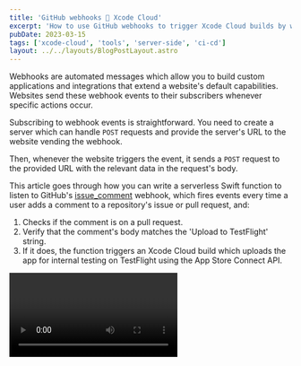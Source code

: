 ```yaml
---
title: 'GitHub webhooks 🤝 Xcode Cloud'
excerpt: 'How to use GitHub webhooks to trigger Xcode Cloud builds by writing a comment on a pull request.'
pubDate: 2023-03-15
tags: ['xcode-cloud', 'tools', 'server-side', 'ci-cd']
layout: ../../layouts/BlogPostLayout.astro
---
```



Webhooks are automated messages which allow you to build custom applications and integrations that extend a website's default capabilities. Websites send these webhook events to their subscribers whenever specific actions occur.

Subscribing to webhook events is straightforward. You need to create a server which can handle `POST` requests and provide the server's URL to the website vending the webhook.

Then, whenever the website triggers the event, it sends a `POST` request to the provided URL with the relevant data in the request's body.

This article goes through how you can write a serverless Swift function to listen to GitHub's [issue_comment](https://docs.github.com/webhooks-and-events/webhooks/webhook-events-and-payloads#issue_comment) webhook, which fires events every time a user adds a comment to a repository's issue or pull request, and:

1. Checks if the comment is on a pull request.
2. Verify that the comment's body matches the 'Upload to TestFlight' string.
3. If it does, the function triggers an Xcode Cloud build which uploads the app for internal testing on TestFlight using the App Store Connect API.

<Video name="demo.mp4" />

## The Xcode Cloud workflow

Before starting the automation process, you first need to set up an Xcode Cloud workflow which uploads the app to TestFlight for internal testing which the webhook can trigger.

To do so, open Xcode, go to the `Report Navigator` menu, select the `Cloud` tab, right-click the target you want to create the new workflow for and click the `Manage Workflows...` button from the context menu.

![The Cloud section in the report navigator menu of Xcode](/assets/posts/github-webhooks-and-xcode-cloud/manage-workflows.webp)

In the workflow list screen, click the `+` button.

![The workflow list screen with the plus button highlighted](/assets/posts/github-webhooks-and-xcode-cloud/create.webp)

Change the default name of the workflow to 'TestFlight' and turn it off so that it does not get run automatically based on the start conditions you'll set up next. This is the way to create a _manual_ workflow in Xcode Cloud.

![The default workflow configuration page with the name set to TestFlight and the toggle at the top switched off](/assets/posts/github-webhooks-and-xcode-cloud/manual-workflow.webp)

Add a start condition to start the workflow on any branch change. Every Xcode Cloud workflow requires a start condition, but you can prevent this condition from triggering a new build by turning the workflow off.

![The workflow configuration page showing a start condition of any branch](/assets/posts/github-webhooks-and-xcode-cloud/archive-any-branch.webp)

Add an archive action and select the `TestFlight (Internal Testing Only)` deployment preparation.

![The workflow configuration page showing an action which archives the app for internal testing](/assets/posts/github-webhooks-and-xcode-cloud/archive-internal-testing.webp)

Add a post-action step to deliver the app to TestFlight for internal testing. You need to add a test group for this step to work.

![A post-action step to deliver the app to TestFlight and all internal testers](/assets/posts/github-webhooks-and-xcode-cloud/internal-testing.webp)

When triggered, the new workflow uploads the app to TestFlight and distributes it to an internal test group.

## Creating a serverless function

An easy way to create a service which listens to `POST` requests from GitHub is to use an Amazon Web Services lambda. Using this approach has the added benefit of not having to worry about a server's uptime and maintenance.

Thanks to the great work from the [swift-server group](https://github.com/swift-server), you can create a lambda using Swift.

> Please note that this article assumes knowledge of building and deploying Swift Amazon Web Services lambdas. If you are not familiar with this topic, please refer to the [swift-aws-lambda-runtime](https://github.com/swift-server/swift-aws-lambda-runtime) documentation.

### Getting started

To create an Amazon Web Services lambda, you first need to create an executable Swift package:

```bash:Terminal
# Create an empty directory
mkdir upload-to-testflight-webhook
# Move into the new directory
cd upload-to-testflight-webhook
# Create a new executable Swift package
swift package init --type executable --name UploadToTestFlightWebhook
```

The preceding command generates an executable Swift package with the following folder structure:

```bash:📦
.
├── Package.swift
├── README.md
├── Sources
│   └── UploadToTestFlightWebhook
│       └── UploadToTestFlightWebhook.swift
└── Tests
    └── UploadToTestFlightWebhookTests
        └── UploadToTestFlightWebhookTests.swift
```

### Adding the dependencies

The first dependency you need to bring in is the [swift-aws-lambda-runtime](https://github.com/swift-server/swift-aws-lambda-runtime) by the [swift-server group](https://github.com/swift-server).

The lambda also needs to listen to the `POST` requests sent by GitHub and, for this reason, it needs to have an Amazon API Gateway that can handle these as its trigger.

To read data from the gateway's body, you need to add the [swift-aws-lambda-events](https://github.com/swift-server/swift-aws-lambda-events) package from [swift-server](https://github.com/swift-server) as a dependency.

```swift:Package.swift
// swift-tools-version: 5.7

import PackageDescription

let package = Package(
    name: "UploadToTestFlightWebhook",
    platforms: [.macOS(.v12)],
    dependencies: [
        .package(url: "https://github.com/swift-server/swift-aws-lambda-runtime.git", exact: "1.0.0-alpha.1"),
        .package(url: "https://github.com/swift-server/swift-aws-lambda-events.git", exact: "0.1.0")
    ],
    targets: [
        .executableTarget(
            name: "UploadToTestFlightWebhook",
            dependencies: [
                .product(name: "AWSLambdaRuntime", package: "swift-aws-lambda-runtime"),
                .product(name: "AWSLambdaEvents", package: "swift-aws-lambda-events")
            ]
        )
    ]
)
```

### Creating an empty lambda

To create an Amazon Web Services lambda which handles API Gateway events, you need to import both the `AWSLambdaRuntime` and `AWSLambdaEvents` packages you imported in the previous section and create a `@main` decorated `struct` which conforms to the `LambdaHandler` protocol.

```swift:UploadToTestFlightWebhook.swift
import AWSLambdaRuntime
import AWSLambdaEvents

@main
struct UploadToTestFlightWebhook: SimpleLambdaHandler {
    func handle(_ request: APIGatewayV2Request, context: LambdaContext) async throws -> APIGatewayV2Response {
        return .init(
            statusCode: .ok,
            body: "Hello World 👋"
        )
    }
}
```

## Parsing the web hook's payload

The GitHub [issue_comment](https://docs.github.com/webhooks-and-events/webhooks/webhook-events-and-payloads#issue_comment) webhook sends a payload with the relevant information every time a user adds a comment to a repository's issue or pull request.

From all the information in the payload, the webhook just needs the following fields:

```json:payload.json
{
  "action": "created",
  "issue": {
    "pull_request": {
      "url": "https://api.github.com/repos/polpielladev/QRBuddy/pulls/1"
    }
  },
  "repository": {
    "name": "QRBuddy"
  },
  "comment": {
    "body": "Upload to testflight"
  }
}
```

To parse the payload, the lambda needs to decode the `APIGatewayV2Request`'s `body` property into a `GithubWebhookData` struct using a `JSONDecoder` with a `convertFromSnakeCase` key decoding strategy.

```swift:UploadToTestFlightWebhook.swift
struct GithubWebhookData: Decodable {
    let action: String
    let issue: Issue
    let repository: Repository
    let comment: Comment

    struct Issue: Decodable {
        let pullRequest: PullRequest

        struct PullRequest: Decodable {
            let url: URL
        }
    }

    struct Repository: Decodable {
        let name: String
    }

    struct Comment: Decodable {
        let body: String
    }
}

@main
struct UploadToTestFlightWebhook: SimpleLambdaHandler {
    let snakeCaseDecoder: JSONDecoder

    init() {
        let decoder = JSONDecoder()
        decoder.keyDecodingStrategy = .convertFromSnakeCase
        snakeCaseDecoder = decoder
    }

    func handle(_ request: APIGatewayV2Request, context: LambdaContext) async throws -> APIGatewayV2Response {
        guard let body = request.body,
              let bodyData = body.data(using: .utf8),
              let request = try? snakeCaseDecoder.decode(GithubWebhookData.self, from: bodyData) else {
            return .init(statusCode: .badRequest, body: "Could not parse the request content...")
        }

        guard request.action == "created",
              request.comment.body.lowercased() == "upload to testflight" else {
            return .init(statusCode: .ok, body: "Not handling the event...")
        }

        // ...
    }
}
```

The lambda needs to handle just the `created` action to ensure it triggers builds for new comments and not for comment edits or deletions.

The lambda also needs to verify that the comment's body matches 'upload to TestFlight' and is not case-sensitive.

## Retrieving the pull request's information

While the GitHub [issue_comment](https://docs.github.com/webhooks-and-events/webhooks/webhook-events-and-payloads#issue_comment) webhook sends some of the pull request's information, it doesn't send enough to determine what the pull request's head branch is.

To find this information, the lambda needs to make a `GET` request to the `pullRequest`'s `url` property from the webhook's event payload.

This property is a URL pointing to the [pulls](https://docs.github.com/en/rest/pulls/pulls?apiVersion=2022-11-28#get-a-pull-request) GitHub endpoint, which requires authentication when working with private repositories. GitHub API's response contains a `head` object with the branch's `ref`, which is the name that the lambda needs.

```swift:UploadToTestFlightWebhook.swift
struct GithubPullRequest: Decodable {
    let head: Head

    struct Head: Decodable {
        let ref: String
    }
}

@main
struct UploadToTestFlightWebhook: SimpleLambdaHandler {
    func handle(_ request: APIGatewayV2Request, context: LambdaContext) async throws -> APIGatewayV2Response {
        // ...

        var urlRequest = URLRequest(url: request.issue.pullRequest.url)
        urlRequest.setValue("Bearer 🙈", forHTTPHeaderField: "Authorization")
        // Small helper class to make async requests
        let urlSession = URLSessionWrapper()
        let data = try await urlSession.data(for: urlRequest)

        let headBranchName = try snakeCaseDecoder.decode(GithubPullRequest.self, from: data)
            .head
            .ref

        // ...
    }
}
```

## Importing appstoreconnect-swift-sdk

To make it easier to interact with App Store Connect, you can use [Antoine van der Lee's appstoreconnect-swift-sdk Swift package](https://github.com/AvdLee/appstoreconnect-swift-sdk):

```swift:Package.swift
// swift-tools-version: 5.7

import PackageDescription

let package = Package(
    name: "UploadToTestFlightWebhook",
    platforms: [.macOS(.v12)],
    dependencies: [
        // Use the master revision as it implements Linux compatibility
        .package(url: "https://github.com/AvdLee/appstoreconnect-swift-sdk.git", revision: "master"),
        .package(url: "https://github.com/swift-server/swift-aws-lambda-runtime.git", exact: "1.0.0-alpha.1"),
        .package(url: "https://github.com/swift-server/swift-aws-lambda-events.git", exact: "0.1.0")
    ],
    targets: [
        .executableTarget(
            name: "UploadToTestFlightWebhook",
            dependencies: [
                .product(name: "AWSLambdaRuntime", package: "swift-aws-lambda-runtime"),
                .product(name: "AWSLambdaEvents", package: "swift-aws-lambda-events")
            ]
        )
    ]
)
```

### Setting up the `APIProvider`

The `APIProvider` from the [appstoreconnect-swift-sdk Swift package](https://github.com/AvdLee/appstoreconnect-swift-sdk) gives you a way to interact with App Store Connect's API. It requires an `APIConfiguration` with your App Store Connect's credentials to be able to make authenticated requests.

```swift:UploadToTestFlightWebhook.swift
// ...
import AppStoreConnect_Swift_SDK

@main
struct UploadToTestFlightWebhook: SimpleLambdaHandler {
    func handle(_ request: APIGatewayV2Request, context: LambdaContext) async throws -> APIGatewayV2Response {
        // ...

        let config = try APIConfiguration(
            issuerID: "🙈",
            privateKeyID: "🙈",
            privateKey: "🙈"
        )

        let provider = APIProvider(configuration: config)

        // ...
    }
}
```

> This article doesn't go into detail on how to create and retrieve the credentials from App Store Connect. For more information, please refer to [this article on the topic](https://www.polpiella.dev/fastlane-appstore-connect-api-and-github-actions#creating-an-app-store-connect-api-key).

## Triggering an Xcode Cloud build

The lambda now has all the tools and information it needs from the webhook to interact with the App Store Connect API and trigger a new `TestFlight` workflow run.

### Finding the correct product

To trigger a new workflow run, you first need to find the product associated with the pull request's repository name by:

1. Making a network request to the [App Store Connect API's ciProducts endpoint](https://developer.apple.com/documentation/appstoreconnectapi/list_all_xcode_cloud_products) to retrieve all the Xcode Cloud products of type `app`.
2. Finding the product that matches the pull request's repository name by comparing the `repositoryName` property from the `scmRepository` included item with the pull request's repository name. If there are any matches, the lambda retrieves the repository entity's `id`.
3. Finding the product that matches the repository entity's `id` by comparing the `repositoryId` property from the `product`'s `relationships` with the repository entity's `id`. If the repository has no matching product, the lambda returns a `404` response.

```swift:UploadToTestFlightWebhook.swift
@main
struct UploadToTestFlightWebhook: SimpleLambdaHandler {
    func handle(_ request: APIGatewayV2Request, context: LambdaContext) async throws -> APIGatewayV2Response {
        // ...

        let producstEndpoint = APIEndpoint
                .v1
                .ciProducts
                .get(parameters: .init(filterProductType: [.app], include: [.primaryRepositories, .bundleID]))

        let productResponse = try await provider.request(producstEndpoint)

        guard let repositoryId: String = productResponse
            .included?
            .compactMap({ includedItem in
                switch includedItem {
                case .scmRepository(let scmData) where scmData.attributes?.repositoryName == request.repository.name:
                    return scmData.id
                default: return nil
                }
            })
            .first,

        let productId = productResponse.data.first(where: {
            $0.relationships?.primaryRepositories?.data?.contains { $0.id == repositoryId } == true
        })?.id else {
            return .init(statusCode: .notFound, body: "Could not find a product for this repository")
        }

        // ...
    }
}
```

### Getting the workflow id

You now need to verify that the product you found in the previous section has a workflow called `TestFlight` by:

1. Making a network request to the [App Store Connect API's ciProducts/productId/workflows endpoint](https://developer.apple.com/documentation/appstoreconnectapi/list_all_workflows_for_an_xcode_cloud_product) to list all the workflows for the product.
2. Finding the `TestFlight` workflow by getting the first item in the workflows' array whose name matches `TestFlight`. If there are no matches, the lambda returns a response with `404` status code.

```swift:UploadToTestFlightWebhook.swift
@main
struct UploadToTestFlightWebhook: SimpleLambdaHandler {
    func handle(_ request: APIGatewayV2Request, context: LambdaContext) async throws -> APIGatewayV2Response {
        // ...

        let allWorkflowsEndpoint = APIEndpoint
            .v1
            .ciProducts
            .id(productId)
            .workflows

        let workflows = try await provider
            .request(
                Request<WorkflowsResponse>(
                    method: "GET",
                    path: allWorkflowsEndpoint.path,
                    query: [("fields[ciWorkflows]", "name")]
                )
            )

        guard let workflowId = workflows.data.first(where: { $0.attributes.name == "Testflight" })?.id else {
            return .init(statusCode: .notFound, body: "Could not find a `TestFlight` workflow in product")
        }

        // ...
    }
}
```

### Finding the correct git reference id

To start a new workflow run from the pull request's head branch, you need to find the id associated with that branch in App Store Connect.

Contrary to what you might think, this id is Xcode Cloud specific and is not the same as the ref from the branch in GitHub.

You can retrieve this id by following these steps:

1. Retrieve the `TestFlight` workflow information from the [App Store Connect API's ciWorkflows/id endpoint](https://developer.apple.com/documentation/appstoreconnectapi/read_xcode_cloud_workflow_information) and specify that the response must include the `repository` information.
2. Retrieve the git references for the repository from the [scmRepositories/gitReferences endpoint](https://developer.apple.com/documentation/appstoreconnectapi/read_git_repository_information).
3. Filter the git references array to find the object whose name matches the pull request's head branch's name. If no matching git reference exists, the lambda returns a response with `404` status code.

```swift:UploadToTestFlightWebhook.swift
@main
struct UploadToTestFlightWebhook: SimpleLambdaHandler {
    func handle(_ request: APIGatewayV2Request, context: LambdaContext) async throws -> APIGatewayV2Response {
        // ...

        let workflowEndpoint = APIEndpoint
            .v1
            .ciWorkflows
            .id(workflowId)
            .get(parameters: .init(include: [.repository]))

        let workflow = try await provider.request(workflowEndpoint).data

        let gitRefsEndpoint = APIEndpoint
            .v1
            .scmRepositories
            .id(repositoryId)
            .gitReferences
            .get()

        let gitRefs = try await provider.request(gitRefsEndpoint)

        guard let ref = gitRefs.data.first(where: { $0.attributes?.name == headBranchName }) else {
            return .init(statusCode: .notFound, body: "There is no branch named \(headBranchName) in the repository")
        }

        // ...
    }
}
```

### Starting a new build

Now that you have all the information available, you are ready to trigger a new workflow by:

1. Creating a new [CiBuildRunCreateRequest](https://developer.apple.com/documentation/appstoreconnectapi/cibuildruncreaterequest) object with the workflow and the source branch as relationships for the request.
2. Making a network request to the [ciBuildRuns endpoint from the App Store Connect API](https://developer.apple.com/documentation/appstoreconnectapi/start_a_build) to start a new workflow run.
3. Return a response with `200` status code.

```swift:UploadToTestFlightWebhook.swift
@main
struct UploadToTestFlightWebhook: SimpleLambdaHandler {
    func handle(_ request: APIGatewayV2Request, context: LambdaContext) async throws -> APIGatewayV2Response {
        // ...

        let requestRelationships = CiBuildRunCreateRequest
            .Data
            .Relationships(
                workflow: .init(data: .init(type: .ciWorkflows, id: workflow.id)),
                sourceBranchOrTag: .init(data: .init(type: .scmGitReferences, id: ref.id))
            )
            let requestData = CiBuildRunCreateRequest.Data(
                type: .ciBuildRuns,
                relationships: requestRelationships
            )

        let buildRunCreateRequest = CiBuildRunCreateRequest(data: requestData)

        let workflowRun = APIEndpoint
            .v1
            .ciBuildRuns
            .post(buildRunCreateRequest)

        _ = try await provider.request(workflowRun)

        return .init(
            statusCode: .ok,
            body: "Job \(workflow.attributes?.name ?? "") triggered."
        )
    }
}
```

## Setting up the webhook

After deploying the lambda you have just built, the last thing to do is to set up the webhook on a GitHub repository.

To do so, go to the repository's settings, navigate to the 'Webhooks' section and click the 'Add Webhook' button.

![A screenshot of the webhooks section in a GitHub repository](/assets/posts/github-webhooks-and-xcode-cloud/add-webhook.webp)

Enter the URL for the deployed server in the 'Payload URL' field, select 'application/json' as the 'Content type', and choose the 'Let me select individual events' option.

From the list of available events, select 'Issue Comments'.

![The new webook configuration page](/assets/posts/github-webhooks-and-xcode-cloud/create-webhook.webp)

Check the 'Active' box to ensure the webhook is on and click the 'Add webhook' button to save the configuration.

![A page showing the active checkbox in the new webhook page](/assets/posts/github-webhooks-and-xcode-cloud/active.webp)

You should now be able to trigger a new build by writing a comment which says 'Upload to TestFlight' on any pull request in the repository 🎉.
